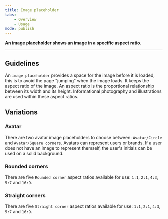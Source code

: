 ```yaml
---
title: Image placeholder
tabs:
    - Overview
    - Usage
mode: publish
---
```



**An image placeholder shows an image in a specific aspect ratio.**
<!--One to two sentences as an introduction to the component-->

***

## Guidelines
<!--List how to use it, sizes, widths, grid interactions, color allowances -->
An `image placeholder` provides a space for the image before it is loaded, this is to avoid the page "jumping" when the image loads. It keeps the aspect ratio of the image. An aspect ratio is the proportional relationship between its width and its height. Informational photography and illustrations are used within these aspect ratios. 


## Variations 
<!--One ### heading per frame in Figma, explaining each component in that frame. One 'content' section per variation if needed -->


### Avatar

There are two avatar image placeholders to choose between: `Avatar/Circle` and `Avatar/Square corners`. Avatars can represent users or brands. If a user does not have an image to represent themself, the user's initials can be used on a solid background.

<Embed url="https://www.figma.com/file/BQjYMxdSdgRkdhKTDDU7L4KU/Assets?node-id=151%3A270" />


### Rounded corners

There are five `Rounded corner` aspect ratios available for use: `1:1`, `2:1`, `4:3`, `5:7` and `16:9`. 

<Embed url="https://www.figma.com/file/BQjYMxdSdgRkdhKTDDU7L4KU/Assets?node-id=151%3A176" />


### Straight corners

There are five `Straight corner` aspect ratios available for use: `1:1`, `2:1`, `4:3`, `5:7` and `16:9`. 

<Embed url="https://www.figma.com/file/BQjYMxdSdgRkdhKTDDU7L4KU/Assets?node-id=151%3A260" />
